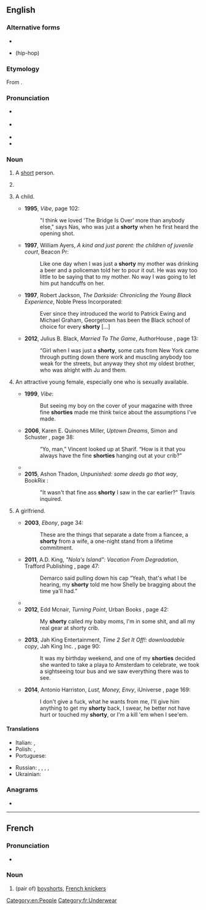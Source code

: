 {{also|Shorty}}
==English==

===Alternative forms===
* {{l|en|shortie}}
* {{l|en|shawty}} (hip-hop)

===Etymology===
From {{suffix|en|short|y}}.

===Pronunciation===
* {{a|RP}} {{IPA|en|/ˈʃɔːti/}}
* {{a|GA}} {{IPA|en|/ˈʃɔɹti/}}
* {{audio|en|En-au-shorty.ogg|Audio (AU)}}
* {{rhymes|en|ɔː(ɹ)ti}}

===Noun===
{{en-noun}}

# {{lb|en|informal}} A [[short]] person.
# {{lb|en|informal}} {{non-gloss definition|A [[term of endearment]] for a child, younger sibling, shorter person, etc.}}
# {{lb|en|slang|chiefly|AAVE}} A child.
#* '''1995''', ''Vibe'', page 102:
#*: &quot;I think we loved &#39;The Bridge Is Over&#39; more than anybody else,&quot; says Nas, who was just a '''shorty''' when he first heard the opening shot.
#* '''1997''', William Ayers, ''A kind and just parent: the children of juvenile court'', Beacon Pr:
#*: Like one day when I was just a '''shorty''' my mother was drinking a beer and a policeman told her to pour it out. He was way too little to be saying that to my mother. No way I was going to let him put handcuffs on her.
#* '''1997''', Robert Jackson, ''The Darkside: Chronicling the Young Black Experience'', Noble Press Incorporated:
#*: Ever since they introduced the world to Patrick Ewing and Michael Graham, Georgetown has been the Black school of choice for every '''shorty''' [...]
#* '''2012''', Julius B. Black, ''Married To The Game'', AuthorHouse {{ISBN|9781467060356}}, page 13:
#*: “Girl when I was just a '''shorty''', some cats from New York came through putting down there work and muscling anybody too weak for the streets, but anyway they shot my oldest brother, who was alright with Ju and them.
# {{lb|en|slang|chiefly|AAVE}} An attractive young female, especially one who is sexually available.
#* '''1999''', ''Vibe'':
#*: But seeing my boy on the cover of your magazine with three fine '''shorties''' made me think twice about the assumptions I&#39;ve made.
#* '''2006''', Karen E. Quinones Miller, ''Uptown Dreams'', Simon and Schuster {{ISBN|9780743296083}}, page 38:
#*: “Yo, man,” Vincent looked up at Sharif. “How is it that you always have the fine '''shorties''' hanging out at your crib?”
#* {{quote-song|en|lyricist=|composer=|title={{w|Just Dance (song)|Just Dance}}|album={{w|The Fame}}|artist={{w|Lady Gaga}} feat. {{w|Colby O'Donis}}|year=2008|passage='''Shawty''' I can see that you got so much energy, / The way you twirling up them hips round and round}}
#* '''2015''', Ashon Thadon, ''Unpunished: some deeds go that way'', BookRix {{ISBN|9783730986448}}:
#*: &quot;It wasn&#39;t that fine ass '''shorty''' I saw in the car earlier?&quot; Travis inquired.
# {{lb|en|slang|chiefly|AAVE}} A girlfriend.
#* '''2003''', ''Ebony'', page 34:
#*: These are the things that separate a date from a fiancee, a '''shorty''' from a wife, a one-night stand from a lifetime commitment.
#* '''2011''', A.D. King, ''"Nola's Island": Vacation From Degradation'', Trafford Publishing {{ISBN|9781426994043}}, page 47:
#*: Demarco said pulling down his cap “Yeah, that&#39;s what I be hearing, my '''shorty''' told me how Shelly be bragging about the time ya&#39;ll had.”
#* {{quote-song|en|lyricist=|composer=|title={{w|Mistletoe (Justin Bieber song)|Mistletoe}}|album={{w|Under the Mistletoe}}|artist={{w|Justin Bieber}}|year=2011|passage=I should be playin' in the winter snow, but I'ma be under the mistletoe / With you, '''shawty''' with you}}
#* '''2012''', Edd Mcnair, ''Turning Point'', Urban Books {{ISBN|9781622860203}}, page 42:
#*: My '''shorty''' called my baby moms, I&#39;m in some shit, and all my real gear at shorty crib.
#* '''2013''', Jah King Entertainment, ''Time 2 Set It Off!: downloadable copy'', Jah King Inc. {{ISBN|9780989796200}}, page 90:
#*: It was my birthday weekend, and one of my '''shorties''' decided she wanted to take a playa to Amsterdam to celebrate, we took a sightseeing tour bus and we saw everything there was to see.
#* '''2014''', Antonio Harriston, ''Lust, Money, Envy'', iUniverse {{ISBN|9781491728499}}, page 169:
#*: I don&#39;t give a fuck, what he wants from me, I&#39;ll give him anything to get my '''shorty''' back, I swear, he better not have hurt or touched my '''shorty''', or I&#39;m a kill &#39;em when I see&#39;em.

====Translations====
{{trans-top|a short person}}
* Italian: {{t+|it|cartuccia|f}}, {{t|it|mezza cartuccia|f}}
* Polish: {{t+|pl|kurdupel|m}}, {{t+|pl|knypek|m}}
* Portuguese: {{t+|pt|baixinho|m}}
{{trans-mid}}
* Russian: {{t+|ru|короты́ш|m}}, {{t+|ru|короты́шка|m|f}}, {{t+|ru|недоро́сток|m}}, {{t+|ru|маломе́рок|m}}, {{t+|ru|недоме́рок|m}}
* Ukrainian: {{t+|uk|короту́н|m}}
{{trans-bottom}}

===Anagrams===
* {{anagrams|en|a=horsty|Rosyth|hostry}}

[[Category:en:People]]

----

==French==

===Pronunciation===
* {{fr-IPA}}

===Noun===
{{fr-noun|m}}

# (pair of) [[boyshorts]], [[French knickers]]

[[Category:fr:Underwear]]
